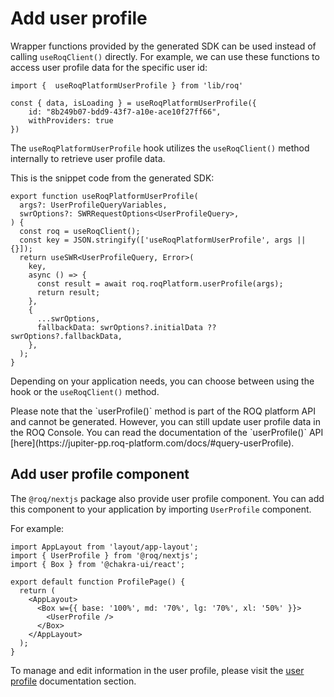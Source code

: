
# Add user profile

Wrapper functions provided by the generated SDK can be used instead of calling `useRoqClient()` directly. For example, we can use these functions to access user profile data for the specific user id:

```tsx
import {  useRoqPlatformUserProfile } from 'lib/roq'

const { data, isLoading } = useRoqPlatformUserProfile({
	id: "8b249b07-bdd9-43f7-a10e-ace10f27ff66",
	withProviders: true
})
```
The `useRoqPlatformUserProfile` hook utilizes the `useRoqClient()` method internally to retrieve user profile data. 

This is the snippet code from the generated SDK:

```tsx filename="lib/roq/roq-hooks.ts" {10}
export function useRoqPlatformUserProfile(
  args?: UserProfileQueryVariables,
  swrOptions?: SWRRequestOptions<UserProfileQuery>,
) {
  const roq = useRoqClient();
  const key = JSON.stringify(['useRoqPlatformUserProfile', args || {}]);
  return useSWR<UserProfileQuery, Error>(
    key,
    async () => {
      const result = await roq.roqPlatform.userProfile(args);
      return result;
    },
    {
      ...swrOptions,
      fallbackData: swrOptions?.initialData ?? swrOptions?.fallbackData,
    },
  );
}
```

Depending on your application needs, you can choose between using the hook or the `useRoqClient()` method.

<Callout type="info">
Please note that the `userProfile()` method is part of the ROQ platform API and cannot be generated. However, you can still update user profile data in the ROQ Console. You can read the documentation of the `userProfile()` API [here](https://jupiter-pp.roq-platform.com/docs/#query-userProfile).
</Callout>


## Add user profile component

The `@roq/nextjs` package also provide user profile component. You can add this component to your application by importing `UserProfile` component.

For example:

```tsx
import AppLayout from 'layout/app-layout';
import { UserProfile } from '@roq/nextjs';
import { Box } from '@chakra-ui/react';

export default function ProfilePage() {
  return (
    <AppLayout>
      <Box w={{ base: '100%', md: '70%', lg: '70%', xl: '50%' }}>
        <UserProfile />
      </Box>
    </AppLayout>
  );
}
```

To manage and edit information in the user profile, please visit the [user profile](/user-profile) documentation section.
